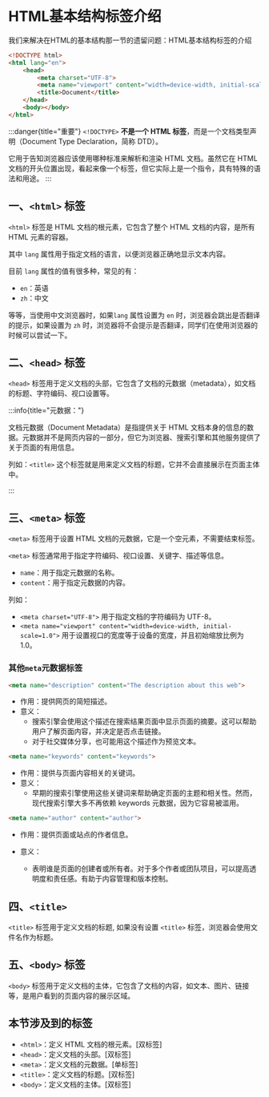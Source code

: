 # HTML基本结构标签介绍

我们来解决在HTML的基本结构那一节的遗留问题：HTML基本结构标签的介绍

```html
<!DOCTYPE html>
<html lang="en">
    <head>
        <meta charset="UTF-8">
        <meta name="viewport" content="width=device-width, initial-scale=1.0">
        <title>Document</title>
    </head>
    <body></body>
</html>
```

:::danger{title="重要"}
`<!DOCTYPE>` **不是一个 HTML 标签**，而是一个文档类型声明（Document Type Declaration，简称 DTD）。

它用于告知浏览器应该使用哪种标准来解析和渲染 HTML 文档。虽然它在 HTML 文档的开头位置出现，看起来像一个标签，但它实际上是一个指令，具有特殊的语法和用途。
:::

## 一、`<html>` 标签

`<html>` 标签是 HTML 文档的根元素，它包含了整个 HTML 文档的内容，是所有 HTML 元素的容器。

其中 `lang` 属性用于指定文档的语言，以便浏览器正确地显示文本内容。

目前 `lang` 属性的值有很多种，常见的有：

- `en`：英语
- `zh`：中文

等等，当使用中文浏览器时，如果`lang` 属性设置为 `en` 时，浏览器会跳出是否翻译的提示，如果设置为 `zh` 时，浏览器将不会提示是否翻译，同学们在使用浏览器的时候可以尝试一下。

## 二、`<head>` 标签

`<head>` 标签用于定义文档的头部，它包含了文档的元数据（metadata），如文档的标题、字符编码、视口设置等。

:::info{title="元数据："}

文档元数据（Document Metadata）是指提供关于 HTML 文档本身的信息的数据。元数据并不是网页内容的一部分，但它为浏览器、搜索引擎和其他服务提供了关于页面的有用信息。

列如：`<title>` 这个标签就是用来定义文档的标题，它并不会直接展示在页面主体中。

:::

## 三、`<meta>` 标签

`<meta>` 标签用于设置 HTML 文档的元数据，它是一个空元素，不需要结束标签。

`<meta>` 标签通常用于指定字符编码、视口设置、关键字、描述等信息。

- `name`：用于指定元数据的名称。
- `content`：用于指定元数据的内容。

列如：

- `<meta charset="UTF-8">` 用于指定文档的字符编码为 UTF-8。
- `<meta name="viewport" content="width=device-width, initial-scale=1.0">` 用于设置视口的宽度等于设备的宽度，并且初始缩放比例为 1.0。

### 其他`meta`元数据标签

```html
<meta name="description" content="The description about this web">
```
- 作用：提供网页的简短描述。
- 意义：
    - 搜索引擎会使用这个描述在搜索结果页面中显示页面的摘要。这可以帮助用户了解页面内容，并决定是否点击链接。
    - 对于社交媒体分享，也可能用这个描述作为预览文本。

```html
<meta name="keywords" content="keywords">
```

- 作用：提供与页面内容相关的关键词。
- 意义：
    - 早期的搜索引擎使用这些关键词来帮助确定页面的主题和相关性。然而，现代搜索引擎大多不再依赖 keywords 元数据，因为它容易被滥用。

```html
<meta name="author" content="author">
``` 
- 作用：提供页面或站点的作者信息。

- 意义：
    - 表明谁是页面的创建者或所有者。对于多个作者或团队项目，可以提高透明度和责任感。有助于内容管理和版本控制。

## 四、`<title>`

`<title>` 标签用于定义文档的标题, 如果没有设置 `<title>` 标签，浏览器会使用文件名作为标题。

## 五、`<body>` 标签

`<body>` 标签用于定义文档的主体，它包含了文档的内容，如文本、图片、链接等，是用户看到的页面内容的展示区域。


## 本节涉及到的标签

- `<html>`：定义 HTML 文档的根元素。[双标签]
- `<head>`：定义文档的头部。[双标签]
- `<meta>`：定义文档的元数据。[单标签]
- `<title>`：定义文档的标题。[双标签]
- `<body>`：定义文档的主体。[双标签]